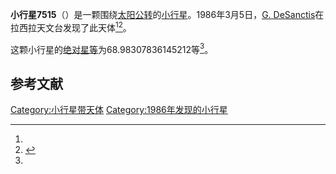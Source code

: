 {{Infobox planet
| bgcolour = #FFFFC0
| name = 7515 Marrucino
| symbol = 
| image = 
| caption = 
| discovery = yes
| discovery_ref = 
| discoverer = [[G._DeSanctis|G. DeSanctis]]
| discovery_site = [[拉西拉天文台|拉西拉天文台]] 
| discovered = 1986年3月5日
| designations = yes
| mp_name = 
| named_after = 
| alt_names = 1986 EF5/ 1982 BW12 / 1991 SF5 / 1996 CE
| mp_category = [[主带小行星|主带小行星]]
| orbit_ref = <ref name="a">[http://ssd.jpl.nasa.gov/sbdb.cgi?sstr=7515 7515 Marrucino] {{Wayback|url=http://ssd.jpl.nasa.gov/sbdb.cgi?sstr=7515 |date=20201124024602 }}，小行星數據庫瀏覽器（JPL Small-Body Database Browser）－[[美国国家航空航天局|美国国家航空航天局]]喷气推进实验室</ref>
| epoch = 2456400.5 (2013年4月18日更新)
| aphelion = {{convert|2.41635728441663|AU|km|3|abbr=on|lk=out}}
| perihelion = {{convert|2.330745995158083|AU|km|3|abbr=on}}
| semimajor = {{convert|2.373551639787357|AU|km|3|abbr=on}}
| eccentricity = 0.018034427
| period = 1335.661642 [[日|日]]<br />3.66[[儒略年|儒略年]]
| avg_speed = 
| inclination = .1923933693653471
| asc_node = 175.4753045727116
| mean_anomaly = 
| arg_peri = 68.98307836145212
| satellites = 
| physical_characteristics = yes
| dimensions = 
| mass = 
| density = 
| surface_grav = 
| escape_velocity = 
| sidereal_day = 
| axial_tilt = 
| pole_ecliptic_lat = 
| pole_ecliptic_lon = 
| albedo = 
| temperatures= 
| temp_name1 = 
| mean_temp_1 = 
| max_temp_1 = 
| temp_name2 = 
| max_temp_2 = 
| spectral_type = 
| abs_magnitude = 68.98307836145212
}}

'''小行星7515'''（{{lang-en|7515 Marrucino}}）是一颗围绕[[太阳|太阳]][[公转|公转]]的[[小行星|小行星]]。1986年3月5日，[[G._DeSanctis|G. DeSanctis]]在拉西拉天文台发现了此天体<ref name="a" /><ref>{{cite news|title=小行星列表|url=http://cfa-www.harvard.edu/iau/lists/NumberedMPs.txt|accessdate=2013-07-08|newspaper=哈佛大学|archive-date=2008-05-17|archive-url=https://web.archive.org/web/20080517010638/http://cfa-www.harvard.edu/iau/lists/NumberedMPs.txt|dead-url=no}}</ref>。

这颗小行星的[[绝对星等|绝对星等]]为68.98307836145212等<ref name="a" />。

==参考文献==
{{reflist}}
{{Minor Planet Number|[[小行星7514|小行星7514]]|[[小行星7516|小行星7516]]}}

{{小天体}}

[[Category:小行星带天体|Category:小行星带天体]]
[[Category:1986年发现的小行星|Category:1986年发现的小行星]]

{{asteroid-stub}}